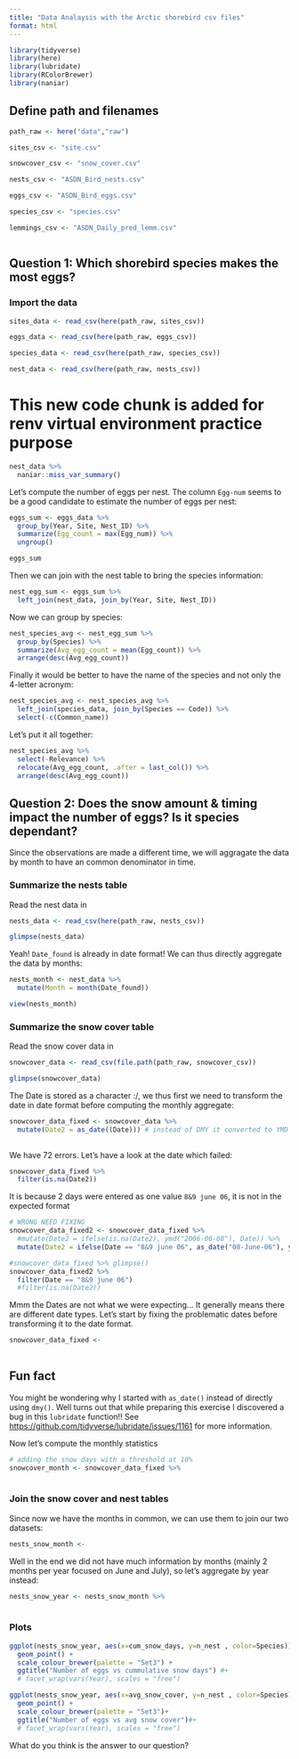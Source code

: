 ```yaml
---
title: "Data Analaysis with the Arctic shorebird csv files"
format: html
---
```



```r
library(tidyverse)
library(here)
library(lubridate)
library(RColorBrewer)
library(naniar)
```


## Define path and filenames

```r
path_raw <- here("data","raw")

sites_csv <- "site.csv"

snowcover_csv <- "snow_cover.csv"

nests_csv <- "ASDN_Bird_nests.csv"

eggs_csv <- "ASDN_Bird_eggs.csv"

species_csv <- "species.csv"

lemmings_csv <- "ASDN_Daily_pred_lemm.csv"
```

```r

```

## Question 1: Which shorebird species makes the most eggs?

### Import the data

```r
sites_data <- read_csv(here(path_raw, sites_csv))

eggs_data <- read_csv(here(path_raw, eggs_csv))

species_data <- read_csv(here(path_raw, species_csv))

nest_data <- read_csv(here(path_raw, nests_csv))
```
# This new code chunk is added for renv virtual environment practice purpose
```r
nest_data %>% 
  naniar::miss_var_summary()
```


Let's compute the number of eggs per nest. The column `Egg-num` seems to be a good candidate to estimate the number of eggs per nest:

```r
eggs_sum <- eggs_data %>%
  group_by(Year, Site, Nest_ID) %>% 
  summarize(Egg_count = max(Egg_num)) %>% 
  ungroup()

eggs_sum
```

Then we can join with the nest table to bring the species information:

```r
nest_egg_sum <- eggs_sum %>%
  left_join(nest_data, join_by(Year, Site, Nest_ID))
```

Now we can group by species:

```r
nest_species_avg <- nest_egg_sum %>%
  group_by(Species) %>% 
  summarize(Avg_egg_count = mean(Egg_count)) %>% 
  arrange(desc(Avg_egg_count))
```

Finally it would be better to have the name of the species and not only the 4-letter acronym:

```r
nest_species_avg <- nest_species_avg %>%
  left_join(species_data, join_by(Species == Code)) %>% 
  select(-c(Common_name))
```

Let's put it all together:

```r
nest_species_avg %>% 
  select(-Relevance) %>%
  relocate(Avg_egg_count, .after = last_col()) %>%
  arrange(desc(Avg_egg_count))
```




## Question 2: Does the snow amount & timing impact the number of eggs? Is it species dependant?

Since the observations are made a different time, we will aggragate the data by month to have an common denominator in time.

### Summarize the nests table

Read the nest data in

```r
nests_data <- read_csv(here(path_raw, nests_csv))

glimpse(nests_data)
```

Yeah! `Date_found` is already in date format! We can thus directly aggregate the data by months:

```r
nests_month <- nest_data %>%
  mutate(Month = month(Date_found))

view(nests_month)
```

### Summarize the snow cover table

Read the snow cover data in

```r
snowcover_data <- read_csv(file.path(path_raw, snowcover_csv))

glimpse(snowcover_data)


```

The Date is stored as a character :/, we thus first we need to transform the date in date format before computing the monthly aggregate:

```r
snowcover_data_fixed <- snowcover_data %>%
  mutate(Date2 = as_date((Date))) # instead of DMY it converted to YMD
  

```

We have 72 errors. Let's have a look at the date which failed:

```r

snowcover_data_fixed %>% 
  filter(is.na(Date2))
```


It is because 2 days were entered as one value `8&9 june 06`, it is not in the expected format

```r
# WRONG NEED FIXING
snowcover_data_fixed2 <- snowcover_data_fixed %>%
  #mutate(Date2 = ifelse(is.na(Date2), ymd("2006-06-08"), Date)) %>% 
  mutate(Date2 = ifelse(Date == "8&9 june 06", as_date("08-June-06"), ymd(Date))) #Need to FIX

#snowcover_data_fixed %>% glimpse()
snowcover_data_fixed2 %>% 
  filter(Date == "8&9 june 06")
  #filter(is.na(Date2))

```

Mmm the Dates are not what we were expecting... It generally means there are different date types. Let's start by fixing the problematic dates before transforming it to the date format.

```r
snowcover_data_fixed <- 
  
```


::: {.callout-note}
## Fun fact
You might be wondering why I started with `as_date()` instead of directly using `dmy()`. Well turns out that while preparing this exercise I discovered a bug in this `lubridate` function!! See <https://github.com/tidyverse/lubridate/issues/1161> for more information.
:::


Now let's compute the monthly statistics

```r
# adding the snow days with a threshold at 10%
snowcover_month <- snowcover_data_fixed %>%
  
```

 
### Join the snow cover and nest tables

Since now we have the months in common, we can use them to join our two datasets:

```r
nests_snow_month <- 
```

Well in the end we did not have much information by months (mainly 2 months per year focused on June and July), so let's aggregate by year instead:

```r
nests_snow_year <- nests_snow_month %>%
  
```

### Plots

```r
ggplot(nests_snow_year, aes(x=cum_snow_days, y=n_nest , color=Species)) + 
  geom_point() +
  scale_colour_brewer(palette = "Set3") +
  ggtitle("Number of eggs vs cummulative snow days") #+
  # facet_wrap(vars(Year), scales = "free")
```

```r
ggplot(nests_snow_year, aes(x=avg_snow_cover, y=n_nest , color=Species)) + 
  geom_point() +
  scale_colour_brewer(palette = "Set3")+ 
  ggtitle("Number of eggs vs avg snow cover")#+
  # facet_wrap(vars(Year), scales = "free")
```

What do you think is the answer to our question? 


